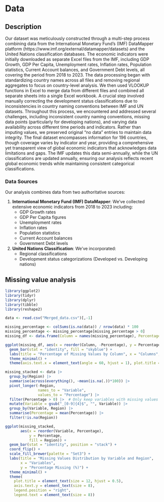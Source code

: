 # Data

## Description

Our dataset was meticulously constructed through a multi-step process combining data from the International Monetary Fund's (IMF) DataMapper platform (https://www.imf.org/external/datamapper/datasets) and the United Nations classification databases. The economic indicators were initially downloaded as separate Excel files from the IMF, including GDP Growth, GDP Per Capita, Unemployment rates, Inflation rates, Population statistics, Current Account balances, and Government Debt levels, all covering the period from 2018 to 2023. The data processing began with standardizing country names across all files and removing regional aggregates to focus on country-level analysis. We then used VLOOKUP functions in Excel to merge data from different files and combined all separate sheets into a single Excel workbook. A crucial step involved manually correcting the development status classifications due to inconsistencies in country naming conventions between IMF and UN datasets. Throughout this process, we encountered and addressed several challenges, including inconsistent country naming conventions, missing data points (particularly for developing nations), and varying data availability across different time periods and indicators. Rather than imputing values, we preserved original "no data" entries to maintain data integrity. The final dataset encompasses information for 196 countries, though coverage varies by indicator and year, providing a comprehensive yet transparent view of global economic indicators that acknowledges data limitations and gaps. The IMF updates this data semi-annually, while the UN classifications are updated annually, ensuring our analysis reflects recent global economic trends while maintaining consistent categorical classifications.

### Data Sources

Our analysis combines data from two authoritative sources:

1.  **International Monetary Fund (IMF) DataMapper**: We've collected extensive economic indicators from 2018 to 2023 including:
    -   GDP Growth rates
    -   GDP Per Capita figures
    -   Unemployment rates
    -   Inflation rates
    -   Population statistics
    -   Current Account balances
    -   Government Debt levels
2.  **United Nations Classification**: We've incorporated:
    -   Regional classifications
    -   Development status categorizations (Developed vs. Developing nations)

## Missing value analysis

```r
library(ggplot2)
library(tidyr)
library(dplyr)
library(tibble)
library(reshape2)
```

```r
data <- read.csv("Merged_data.csv")[,-1]
```

```r
missing_percentage <- colSums(is.na(data)) / nrow(data) * 100
missing_percentage <- missing_percentage[missing_percentage > 0]
missing_df <- data.frame(Column = names(missing_percentage), Percentage = missing_percentage)

ggplot(missing_df, aes(x = reorder(Column, -Percentage), y = Percentage)) +
  geom_bar(stat = "identity", fill = "skyblue") +
  labs(title = "Percentage of Missing Values by Column", x = "Columns", y = "Percentage Missing (%)") +
  theme_minimal() +
  theme(axis.text.x = element_text(angle = 60, hjust = 1), plot.title = element_text(hjust = 0.5))
```

```r
missing_stacked <- data |>
  group_by(Region) |>
  summarise(across(everything(), ~mean(is.na(.))*100)) |>
  pivot_longer(-Region, 
               names_to = "Variable", 
               values_to = "Percentage") |>
  filter(Percentage > 0) |>  # Only keep variables with missing values
  mutate(Variable = gsub("_[0-9]{4}$", "", Variable)) |>
  group_by(Variable, Region) |>
  summarise(Percentage = mean(Percentage)) |>
  filter(!is.na(Region))

ggplot(missing_stacked, 
       aes(x = reorder(Variable, Percentage), 
           y = Percentage, 
           fill = Region)) +
  geom_bar(stat = "identity", position = "stack") +
  coord_flip() +
  scale_fill_brewer(palette = "Set3") +
  labs(title = "Missing Values Distribution by Variable and Region",
       x = "Variables",
       y = "Percentage Missing (%)") +
  theme_minimal() +
  theme(
    plot.title = element_text(size = 12, hjust = 0.5),
    axis.text.y = element_text(size = 8),
    legend.position = "right",
    legend.text = element_text(size = 8))
```

